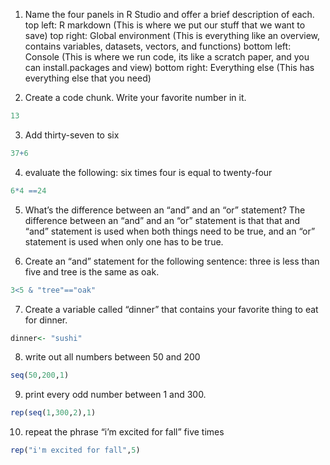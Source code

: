 1. Name the four panels in R Studio and offer a brief description of each.
top left: R markdown (This is where we put our stuff that we want to save)
top right: Global environment (This is everything like an overview, contains variables, datasets, vectors, and functions)
bottom left: Console (This is where we run code, its like a scratch paper, and you can install.packages and view)
bottom right: Everything else (This has everything else that you need)

2. Create a code chunk. Write your favorite number in it. 
```r
13
```

3. Add thirty-seven to six
```r
37+6
```

4. evaluate the following: six times four is equal to twenty-four
```r
6*4 ==24
```

5. What's the difference between an "and" and an "or" statement? 
The difference between an "and" and an "or" statement is that that and "and" statement is used when both things need to be true, and an "or" statement is used when only one has to be true.

6. Create an "and" statement for the following sentence: three is less than five and tree is the same as oak. 
```r
3<5 & "tree"=="oak"
```


7. Create a variable called "dinner" that contains your favorite thing to eat for dinner.
```r
dinner<- "sushi"
```


8. write out all numbers between 50 and 200
```r
seq(50,200,1)
```

9. print every odd number between 1 and 300. 
```r
rep(seq(1,300,2),1)
```

10. repeat the phrase "i'm excited for fall" five times
```r
rep("i'm excited for fall",5)
```

